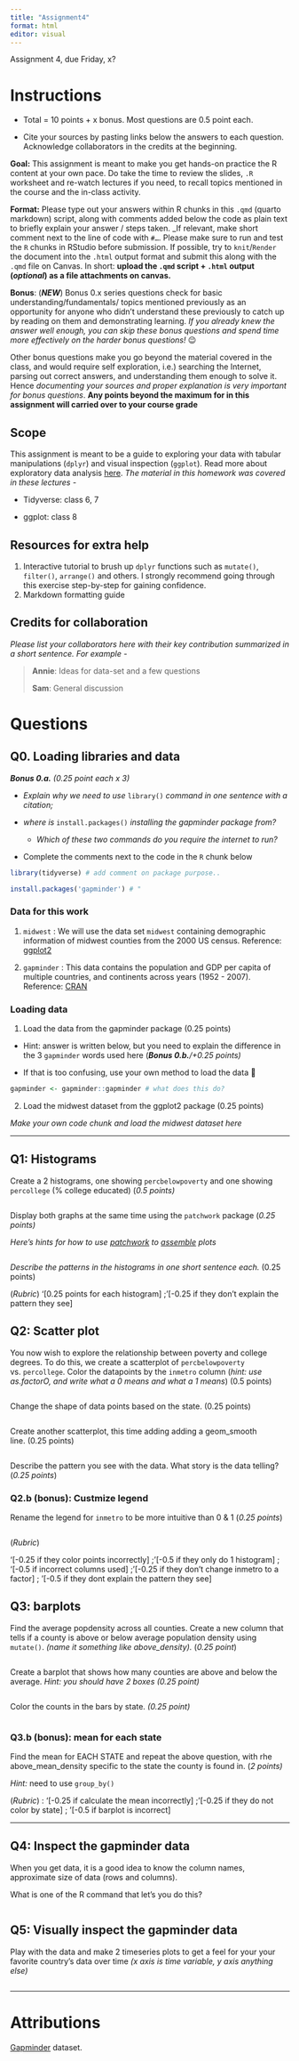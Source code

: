 ```yaml
---
title: "Assignment4"
format: html
editor: visual
---
```


Assignment 4, due Friday, x?

# **Instructions**

-   Total = 10 points + x bonus. Most questions are 0.5 point each.

-   Cite your sources by pasting links below the answers to each question. Acknowledge collaborators in the credits at the beginning.

**Goal:** This assignment is meant to make you get hands-on practice the R content at your own pace. Do take the time to review the slides, `.R` worksheet and re-watch lectures if you need, to recall topics mentioned in the course and the in-class activity.

**Format:** Please type out your answers within R chunks in this `.qmd` (quarto markdown) script, along with comments added below the code as plain text to briefly explain your answer / steps taken. \_If relevant, make short comment next to the line of code with `#…`. Please make sure to run and test the `R` chunks in RStudio before submission. If possible, try to `knit`/`Render` the document into the `.html` output format and submit this along with the `.qmd` file on Canvas. In short: **upload the `.qmd` script + `.html` output (*optional*) as a file attachments on canvas.**

**Bonus**: (***NEW***) Bonus 0.x series questions check for basic understanding/fundamentals/ topics mentioned previously as an opportunity for anyone who didn't understand these previously to catch up by reading on them and demonstrating learning. *If you already knew the answer well enough, you can skip these bonus questions and spend time more effectively on the harder bonus questions!* 😉

Other bonus questions make you go beyond the material covered in the class, and would require self exploration, i.e.) searching the Internet, parsing out correct answers, and understanding them enough to solve it. Hence *documenting your sources and proper explanation is very important for bonus questions*. **Any points beyond the maximum for in this assignment will carried over to your course grade**

## Scope

This assignment is meant to be a guide to exploring your data with tabular manipulations (`dplyr`) and visual inspection (`ggplot`). Read more about exploratory data analysis [here](https://r4ds.had.co.nz/exploratory-data-analysis.html). *The material in this homework was covered in these lectures -*

-   Tidyverse: class 6, 7

-   ggplot: class 8

## Resources for extra help

1.  Interactive tutorial to brush up `dplyr` functions such as `mutate()`, `filter()`, `arrange()` and others. I strongly recommend going through this exercise step-by-step for gaining confidence.
2.  Markdown formatting guide

## Credits for collaboration

*Please list your collaborators here with their key contribution summarized in a short sentence. For example -*

> **Annie**: Ideas for data-set and a few questions
>
> **Sam**: General discussion

# Questions

## Q0. Loading libraries and data

***Bonus 0.a.** (0.25 point each x 3)*

-   *Explain why we need to use* `library()` *command in one sentence with a citation;*

-   *where is* `install.packages()` *installing the gapminder package from?*

    -   *Which of these two commands do you require the internet to run?*

-   Complete the comments next to the code in the `R` chunk below

```r
library(tidyverse) # add comment on package purpose..

install.packages('gapminder') # "
```

### Data for this work

1.  `midwest` : We will use the data set `midwest` containing demographic information of midwest counties from the 2000 US census. Reference: [ggplot2](https://ggplot2.tidyverse.org/reference/midwest.html)

2.  `gapminder` : This data contains the population and GDP per capita of multiple countries, and continents across years (1952 - 2007). Reference: [CRAN](https://cran.r-project.org/web/packages/gapminder/vignettes/gapminder.html)

### Loading data

1.  Load the data from the gapminder package (0.25 points)

-   Hint: answer is written below, but you need to explain the difference in the 3 `gapminder` words used here (***Bonus 0.b.**/+0.25 points)*

-   If that is too confusing, use your own method to load the data 🙂

```r
gapminder <- gapminder::gapminder # what does this do?
```

2.  Load the midwest dataset from the ggplot2 package (0.25 points)

*Make your own code chunk and load the midwest dataset here*

------------------------------------------------------------------------

## Q1: Histograms

Create a 2 histograms, one showing `percbelowpoverty` and one showing `percollege` (% college educated) (*0.5 points)*

```r

```

Display both graphs at the same time using the `patchwork` package (*0.25 points)*

*Here's hints for how to use [patchwork](https://patchwork.data-imaginist.com/articles/patchwork.html) to [assemble](https://patchwork.data-imaginist.com/articles/guides/assembly.html) plots*

```r

```

*Describe the patterns in the histograms in one short sentence each.* (0.25 points)

(*Rubric*) '\[0.25 points for each histogram\] ; '\[-0.25 if they don't explain the pattern they see\]

## Q2: Scatter plot

You now wish to explore the relationship between poverty and college degrees. To do this, we create a scatterplot of `percbelowpoverty` vs. `percollege`. Color the datapoints by the `inmetro` column (*hint: use as.factorO, and write what a 0 means and what a 1 means*) (0.5 points)

```r

```

Change the shape of data points based on the state. (0.25 points)

```r

```

Create another scatterplot, this time adding adding a geom_smooth line. (0.25 points)

```r

```

Describe the pattern you see with the data. What story is the data telling? (*0.25 points*)

### Q2.b (bonus): Custmize legend 

Rename the legend for `inmetro` to be more intuitive than 0 & 1 (*0.25 points*)

```r

```

(*Rubric*)

'\[-0.25 if they color points incorrectly\] ; '\[-0.5 if they only do 1 histogram\] ; '\[-0.5 if incorrect columns used\] ; '\[-0.25 if they don't change inmetro to a factor\] ; '\[-0.5 if they dont explain the pattern they see\]

## Q3: barplots

Find the average popdensity across all counties. Create a new column that tells if a county is above or below average population density using `mutate()`. *(name it something like above_density).* (*0.25 point*)

```r

```

Create a barplot that shows how many counties are above and below the average. *Hint: you should have 2 boxes (0.25 point)*

```r

```

Color the counts in the bars by state. *(0.25 point)*

```r

```

### Q3.b (bonus): mean for each state 

Find the mean for EACH STATE and repeat the above question, with rhe above_mean_density specific to the state the county is found in. (*2 points)*

*Hint:* need to use `group_by()`

(*Rubric*) : '\[-0.25 if calculate the mean incorrectly\] ; '\[-0.25 if they do not color by state\] ; '\[-0.5 if barplot is incorrect\]

------------------------------------------------------------------------

## Q4: Inspect the gapminder data

When you get data, it is a good idea to know the column names, approximate size of data (rows and columns).

What is one of the R command that let's you do this?

```r

```

## Q5: Visually inspect the gapminder data

Play with the data and make 2 timeseries plots to get a feel for your your favorite country's data over time *(x axis is time variable, y axis anything else)*

```r


```

------------------------------------------------------------------------

# Attributions

[Gapminder](https://cran.r-project.org/web/packages/gapminder/index.html) dataset.
